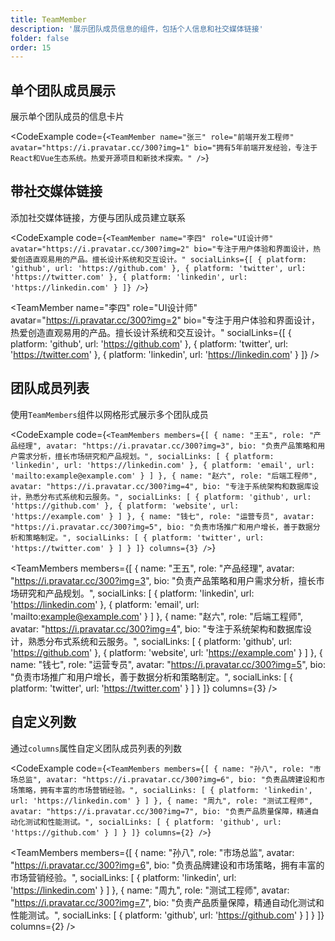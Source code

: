 ```yaml
---
title: TeamMember
description: '展示团队成员信息的组件，包括个人信息和社交媒体链接'
folder: false
order: 15
---
```



## 单个团队成员展示

展示单个团队成员的信息卡片

<CodeExample
  code={`<TeamMember
  name="张三"
  role="前端开发工程师"
  avatar="https://i.pravatar.cc/300?img=1"
  bio="拥有5年前端开发经验，专注于React和Vue生态系统。热爱开源项目和新技术探索。"
/>`}
>
  <TeamMember
    name="张三"
    role="前端开发工程师"
    avatar="https://i.pravatar.cc/300?img=1"
    bio="拥有5年前端开发经验，专注于React和Vue生态系统。热爱开源项目和新技术探索。"
  />
</CodeExample>

## 带社交媒体链接

添加社交媒体链接，方便与团队成员建立联系

<CodeExample
  code={`<TeamMember
  name="李四"
  role="UI设计师"
  avatar="https://i.pravatar.cc/300?img=2"
  bio="专注于用户体验和界面设计，热爱创造直观易用的产品。擅长设计系统和交互设计。"
  socialLinks={[
    { platform: 'github', url: 'https://github.com' },
    { platform: 'twitter', url: 'https://twitter.com' },
    { platform: 'linkedin', url: 'https://linkedin.com' }
  ]}
/>`}
>
  <TeamMember
    name="李四"
    role="UI设计师"
    avatar="https://i.pravatar.cc/300?img=2"
    bio="专注于用户体验和界面设计，热爱创造直观易用的产品。擅长设计系统和交互设计。"
    socialLinks={[
      { platform: 'github', url: 'https://github.com' },
      { platform: 'twitter', url: 'https://twitter.com' },
      { platform: 'linkedin', url: 'https://linkedin.com' }
    ]}
  />
</CodeExample>

## 团队成员列表

使用`TeamMembers`组件以网格形式展示多个团队成员

<CodeExample
  code={`<TeamMembers
  members={[
    {
      name: "王五",
      role: "产品经理",
      avatar: "https://i.pravatar.cc/300?img=3",
      bio: "负责产品策略和用户需求分析，擅长市场研究和产品规划。",
      socialLinks: [
        { platform: 'linkedin', url: 'https://linkedin.com' },
        { platform: 'email', url: 'mailto:example@example.com' }
      ]
    },
    {
      name: "赵六",
      role: "后端工程师",
      avatar: "https://i.pravatar.cc/300?img=4",
      bio: "专注于系统架构和数据库设计，熟悉分布式系统和云服务。",
      socialLinks: [
        { platform: 'github', url: 'https://github.com' },
        { platform: 'website', url: 'https://example.com' }
      ]
    },
    {
      name: "钱七",
      role: "运营专员",
      avatar: "https://i.pravatar.cc/300?img=5",
      bio: "负责市场推广和用户增长，善于数据分析和策略制定。",
      socialLinks: [
        { platform: 'twitter', url: 'https://twitter.com' }
      ]
    }
  ]}
  columns={3}
/>`}
>
  <TeamMembers
    members={[
      {
        name: "王五",
        role: "产品经理",
        avatar: "https://i.pravatar.cc/300?img=3",
        bio: "负责产品策略和用户需求分析，擅长市场研究和产品规划。",
        socialLinks: [
          { platform: 'linkedin', url: 'https://linkedin.com' },
          { platform: 'email', url: 'mailto:example@example.com' }
        ]
      },
      {
        name: "赵六",
        role: "后端工程师",
        avatar: "https://i.pravatar.cc/300?img=4",
        bio: "专注于系统架构和数据库设计，熟悉分布式系统和云服务。",
        socialLinks: [
          { platform: 'github', url: 'https://github.com' },
          { platform: 'website', url: 'https://example.com' }
        ]
      },
      {
        name: "钱七",
        role: "运营专员",
        avatar: "https://i.pravatar.cc/300?img=5",
        bio: "负责市场推广和用户增长，善于数据分析和策略制定。",
        socialLinks: [
          { platform: 'twitter', url: 'https://twitter.com' }
        ]
      }
    ]}
    columns={3}
  />
</CodeExample>

## 自定义列数

通过`columns`属性自定义团队成员列表的列数

<CodeExample
  code={`<TeamMembers
  members={[
    {
      name: "孙八",
      role: "市场总监",
      avatar: "https://i.pravatar.cc/300?img=6",
      bio: "负责品牌建设和市场策略，拥有丰富的市场营销经验。",
      socialLinks: [
        { platform: 'linkedin', url: 'https://linkedin.com' }
      ]
    },
    {
      name: "周九",
      role: "测试工程师",
      avatar: "https://i.pravatar.cc/300?img=7",
      bio: "负责产品质量保障，精通自动化测试和性能测试。",
      socialLinks: [
        { platform: 'github', url: 'https://github.com' }
      ]
    }
  ]}
  columns={2}
/>`}
>
  <TeamMembers
    members={[
      {
        name: "孙八",
        role: "市场总监",
        avatar: "https://i.pravatar.cc/300?img=6",
        bio: "负责品牌建设和市场策略，拥有丰富的市场营销经验。",
        socialLinks: [
          { platform: 'linkedin', url: 'https://linkedin.com' }
        ]
      },
      {
        name: "周九",
        role: "测试工程师",
        avatar: "https://i.pravatar.cc/300?img=7",
        bio: "负责产品质量保障，精通自动化测试和性能测试。",
        socialLinks: [
          { platform: 'github', url: 'https://github.com' }
        ]
      }
    ]}
    columns={2}
  />
</CodeExample> 
